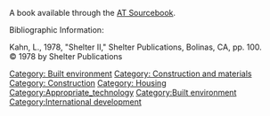 A book available through the [[AT Sourcebook]]. 

Bibliographic Information:

Kahn, L., 1978, "Shelter II," Shelter Publications, Bolinas, CA, pp. 100. <br/> © 1978 by Shelter Publications

[[Category: Built environment]]
[[Category: Construction and materials]]
[[Category: Construction]]
[[Category: Housing]]
[[Category:Appropriate_technology]]
[[Category:Built environment]]
[[Category:International development]]